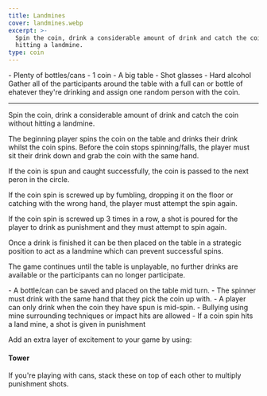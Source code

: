 ```yaml
---
title: Landmines
cover: landmines.webp
excerpt: >-
  Spin the coin, drink a considerable amount of drink and catch the coin without
  hitting a landmine.
type: coin
---
```


<GameHero
  cover="/BeerGoggleGames/images/landmines.webp"
  alt="Landmines"
/>

<GameSection title="Equipment" icon="/BeerGoggleGames/images/liquor.webp">
-   Plenty of bottles/cans
-   1 coin
-   A big table
-   Shot glasses
-   Hard alcohol
</GameSection>

<GameSection title="Setup" icon="/BeerGoggleGames/images/settings.webp">
Gather all of the participants around the table with a full can or bottle of ehatever they're drinking and assign one random person with the coin.

* * *
</GameSection>

<GameSection title="Aim of the Game" icon="/BeerGoggleGames/images/target.webp">
<p>Spin the coin, drink a considerable amount of drink and catch the coin without hitting a landmine.</p>
</GameSection>

<GameSection title="How to Play" icon="/BeerGoggleGames/images/question.webp">
The beginning player spins the coin on the table and drinks their drink whilst the coin spins. Before the coin stops spinning/falls, the player must sit their drink down and grab the coin with the same hand.

If the coin is spun and caught successfully, the coin is passed to the next peron in the circle.

If the coin spin is screwed up by fumbling, dropping it on the floor or catching with the wrong hand, the player must attempt the spin again.

If the coin spin is screwed up 3 times in a row, a shot is poured for the player to drink as punishment and they must attempt to spin again.

Once a drink is finished it can be then placed on the table in a strategic position to act as a landmine which can prevent successful spins.

The game continues until the table is unplayable, no further drinks are available or the participants can no longer participate.
</GameSection>

<GameSection title="Rules" icon="/BeerGoggleGames/images/rules.webp">
-   A bottle/can can be saved and placed on the table mid turn.
-   The spinner must drink with the same hand that they pick the coin up with.
-   A player can only drink when the coin they have spun is mid-spin.
-   Bullying using mine surrounding techniques or impact hits are allowed
-   If a coin spin hits a land mine, a shot is given in punishment
</GameSection>

<GameSection title="Special Edition" icon="/BeerGoggleGames/images/special.webp">

<p>Add an extra layer of excitement to your game by using:</p>

<h4>Tower</h4>

<p>If you're playing with cans, stack these on top of each other to multiply punishment shots.</p>
</GameSection>

<ShareButtons title="Landmines" />

<FeedbackCard>
</FeedbackCard>

